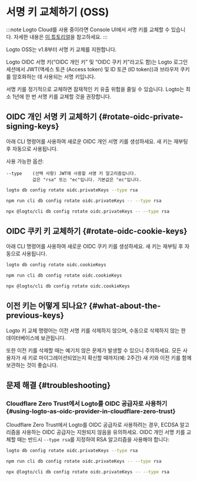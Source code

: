 
# 서명 키 교체하기 (OSS)

:::note
Logto Cloud를 사용 중이라면 Console UI에서 서명 키를 교체할 수 있습니다. 자세한 내용은 [이 튜토리얼](/developers/signing-keys/#rotate-signing-keys-from-console-ui)을 참고하세요.
:::

Logto OSS는 v1.8부터 서명 키 교체를 지원합니다.

Logto OIDC 서명 키(“OIDC 개인 키” 및 “OIDC 쿠키 키”라고도 함)는 Logto 로그인 세션에서 JWT(액세스 토큰 (Access token) 및 ID 토큰 (ID token))과 브라우저 쿠키를 암호화하는 데 사용되는 서명 키입니다.

서명 키를 정기적으로 교체하면 잠재적인 키 유출 위험을 줄일 수 있습니다. Logto는 최소 1년에 한 번 서명 키를 교체할 것을 권장합니다.

## OIDC 개인 서명 키 교체하기 \{#rotate-oidc-private-signing-keys}

아래 CLI 명령어를 사용하여 새로운 OIDC 개인 서명 키를 생성하세요. 새 키는 재부팅 후 자동으로 사용됩니다.

사용 가능한 옵션:

```
--type    (선택 사항) JWT에 사용할 서명 키 알고리즘입니다.
          값은 "rsa" 또는 "ec"입니다. 기본값은 "ec"입니다.
```

<Tabs groupId="cmd">

  <TabItem value="cli" label="CLI">

```bash
logto db config rotate oidc.privateKeys --type rsa
```

  </TabItem>
  <TabItem value="Local" label="local">

```bash
npm run cli db config rotate oidc.privateKeys -- --type rsa
```

  </TabItem>
  <TabItem value="npx" label="npx">

```bash
npx @logto/cli db config rotate oidc.privateKeys -- --type rsa
```

  </TabItem>

</Tabs>

## OIDC 쿠키 키 교체하기 \{#rotate-oidc-cookie-keys}

아래 CLI 명령어를 사용하여 새로운 OIDC 쿠키 키를 생성하세요. 새 키는 재부팅 후 자동으로 사용됩니다.

<Tabs groupId="cmd">

  <TabItem value="cli" label="CLI">

```bash
logto db config rotate oidc.cookieKeys
```

  </TabItem>
  <TabItem value="Local" label="local">

```bash
npm run cli db config rotate oidc.cookieKeys
```

  </TabItem>
  <TabItem value="npx" label="npx">

```bash
npx @logto/cli db config rotate oidc.cookieKeys
```

  </TabItem>

</Tabs>

## 이전 키는 어떻게 되나요? \{#what-about-the-previous-keys}

Logto 키 교체 명령어는 이전 서명 키를 삭제하지 않으며, 수동으로 삭제하지 않는 한 데이터베이스에 보관됩니다.

또한 이전 키를 삭제할 때는 예기치 않은 문제가 발생할 수 있으니 주의하세요. 모든 사용자가 새 키로 마이그레이션되었는지 확신할 때까지(예: 2주간) 새 키와 이전 키를 함께 보관하는 것이 좋습니다.

## 문제 해결 \{#troubleshooting}

### Cloudflare Zero Trust에서 Logto를 OIDC 공급자로 사용하기 \{#using-logto-as-oidc-provider-in-cloudflare-zero-trust}

Cloudflare Zero Trust에서 Logto를 OIDC 공급자로 사용하려는 경우, ECDSA 알고리즘을 사용하는 OIDC 공급자는 지원되지 않음을 유의하세요. OIDC 개인 서명 키를 교체할 때는 반드시 `--type rsa`를 지정하여 RSA 알고리즘을 사용해야 합니다:

<Tabs groupId="cmd-cloudflare-zero-trust">
  <TabItem value="cli" label="CLI">

```bash
logto db config rotate oidc.privateKeys --type rsa
```

  </TabItem>
  <TabItem value="Local" label="local">

```bash
npm run cli db config rotate oidc.privateKeys -- --type rsa
```

  </TabItem>
  <TabItem value="npx" label="npx">

```bash
npx @logto/cli db config rotate oidc.privateKeys -- --type rsa
```

  </TabItem>
</Tabs>

